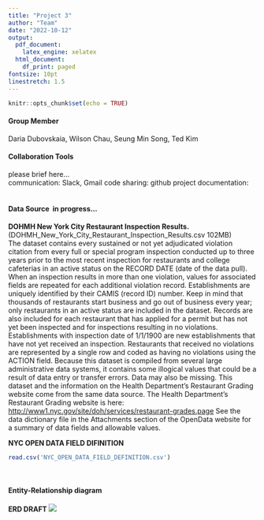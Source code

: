 ```yaml
---
title: "Project 3"
author: "Team"
date: "2022-10-12"
output:
  pdf_document: 
    latex_engine: xelatex
  html_document:
    df_print: paged
fontsize: 10pt
linestretch: 1.5
---
```


```r
knitr::opts_chunk$set(echo = TRUE)
```

#### Group Member \
Daria Dubovskaia, Wilson Chau, Seung Min Song, Ted Kim
\

#### Collaboration Tools \
please brief here...\
communication: Slack, Gmail
code sharing: github
project documentation:\
\

#### Data Source \ in progress...
**DOHMH New York City Restaurant Inspection Results.** (DOHMH_New_York_City_Restaurant_Inspection_Results.csv 102MB) \
The dataset contains every sustained or not yet adjudicated violation citation from every full or special program inspection conducted up to three years prior to the most recent inspection for restaurants and college cafeterias in an active status on the RECORD DATE (date of the data pull). When an inspection results in more than one violation, values for associated fields are repeated for each additional violation record. Establishments are uniquely identified by their CAMIS (record ID) number. Keep in mind that thousands of restaurants start business and go out of business every year; only restaurants in an active status are included in the dataset.
Records are also included for each restaurant that has applied for a permit but has not yet been inspected and for inspections resulting in no violations. Establishments with inspection date of 1/1/1900 are new establishments that have not yet received an inspection. Restaurants that received no violations are represented by a single row and coded as having no violations using the ACTION field.
Because this dataset is compiled from several large administrative data systems, it contains some illogical values that could be a result of data entry or transfer errors. Data may also be missing.
This dataset and the information on the Health Department’s Restaurant Grading website come from the same data source. The Health Department’s Restaurant Grading website is here:
<http://www1.nyc.gov/site/doh/services/restaurant-grades.page>
See the data dictionary file in the Attachments section of the OpenData website for a summary of data fields and allowable values.\

**NYC OPEN DATA FIELD DIFINITION**
```r
read.csv('NYC_OPEN_DATA_FIELD_DEFINITION.csv')
```
\


#### Entity-Relationship diagram \

**ERD DRAFT**
![](ERD_DRAFT.png)



